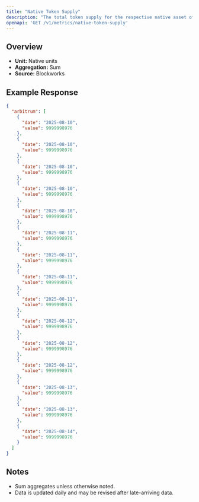 ```yaml
---
title: "Native Token Supply"
description: "The total token supply for the respective native asset of that chain. Inclusive of all locked tokens."
openapi: 'GET /v1/metrics/native-token-supply'
---
```


## Overview

- **Unit:** Native units
- **Aggregation:** Sum
- **Source:** Blockworks

## Example Response

```json
{
  "arbitrum": [
    {
      "date": "2025-08-10",
      "value": 9999998976
    },
    {
      "date": "2025-08-10",
      "value": 9999998976
    },
    {
      "date": "2025-08-10",
      "value": 9999998976
    },
    {
      "date": "2025-08-10",
      "value": 9999998976
    },
    {
      "date": "2025-08-10",
      "value": 9999998976
    },
    {
      "date": "2025-08-11",
      "value": 9999998976
    },
    {
      "date": "2025-08-11",
      "value": 9999998976
    },
    {
      "date": "2025-08-11",
      "value": 9999998976
    },
    {
      "date": "2025-08-11",
      "value": 9999998976
    },
    {
      "date": "2025-08-12",
      "value": 9999998976
    },
    {
      "date": "2025-08-12",
      "value": 9999998976
    },
    {
      "date": "2025-08-12",
      "value": 9999998976
    },
    {
      "date": "2025-08-13",
      "value": 9999998976
    },
    {
      "date": "2025-08-13",
      "value": 9999998976
    },
    {
      "date": "2025-08-14",
      "value": 9999998976
    }
  ]
}
```

## Notes
- Sum aggregates unless otherwise noted.
- Data is updated daily and may be revised after late-arriving data.
